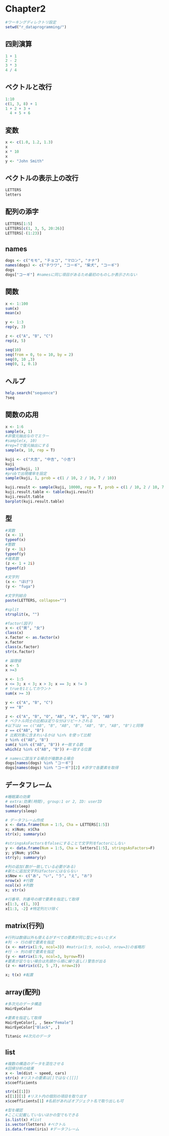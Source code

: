 # Chapter2
```r
#ワーキングディレクトリ設定
setwd("r_dataprogramming/")
```

## 四則演算
```r
1 + 1
2 - 2
3 * 3
4 / 4
```

## ベクトルと改行
```r
1:10
c(1, 3, 8) + 1
1 + 2 + 3 +
  4 + 5 + 6
```

## 変数
```r
x <- c(1.0, 1.2, 1.3)
x
x * 10
x
y <- "John Smith"
```

## ベクトルの表示上の改行
```r
LETTERS
letters
```

## 配列の添字
```r
LETTERS[1:5]
LETTERS[c(1, 3, 5, 20:26)]
LETTERS[-(1:23)]
```

## names
```r
dogs <- c("モモ", "チョコ", "マロン", "ナナ")
names(dogs) <- c("チワワ", "コーギ", "柴犬", "コーギ")
dogs
dogs["コーギ"] #namesに同じ項目があるため最初のものしか表示されない
```

## 関数
```r
x <- 1:100
sum(x)
mean(x)

y <- 1:3
rep(y, 3)

z <- c("A", "B", "C")
rep(z, 5)

seq(10)
seq(from = 0, to = 10, by = 2)
seq(0, 10 ,3)
seq(0, 1, 0.1)
```

## ヘルプ
```r
help.search("sequence")
?seq
```

## 関数の応用
```r
x <- 1:6
sample(x, 1)
#非復元抽出なのでエラー
#sample(x, 10)
#rep=Tで復元抽出にする
sample(x, 10, rep = T)

kuji <- c("大吉", "中吉", "小吉")
kuji
sample(kuji, 1)
#probで出現確率を設定
sample(kuji, 1, prob = c(1 / 10, 2 / 10, 7 / 10))

kuji.result <- sample(kuji, 10000, rep = T, prob = c(1 / 10, 2 / 10, 7 / 10))
kuji.result.table <- table(kuji.result)
kuji.result.table
barplot(kuji.result.table)
```

## 型
```r
#実数
(x <- 1)
typeof(x)
#整数
(y <- 1L)
typeof(y)
#複素数
(z <- 1 + 2i)
typeof(z)

#文字列
(x <- "ほげ")
(y <- "fuga")

#文字列結合
paste(LETTERS, collapse="")

#split
strsplit(x, "")

#factor(因子)
x <- c("男", "女")
class(x)
x.factor <- as.factor(x)
x.factor
class(x.factor)
str(x.factor)

# 論理値
x <- 5
x >=3

x <- 1:5
x <= 3; x < 3; x > 3; x == 3; x != 3
# trueを1としてカウント
sum(x >= 3)

y <- c("A", "B", "C")
y == "B"

z <- c("A", "B", "O", "AB", "A", "B", "O", "AB")
# ベクトル同士の比較は足りな分はリピートされる
#以下はz == c("AB", "B", "AB", "B", "AB", "B", "AB", "B")と同等
z == c("AB", "B")
# 比較対象に含まれいるかは %in% を使って比較
z %in% c("AB", "B")
sum(z %in% c("AB", "B")) #一致する数
which(z %in% c("AB", "B")) #一致する位置

# namesに該当する場合が複数ある場合
dogs[names(dogs) %in% "コーギ"]
dogs[names(dogs) %in% "コーギ"][2] #添字で各要素を取得
```

## データフレーム
```r
#睡眠薬の効果
# extra:効果(時間), group:1 or 2, ID: userID
head(sleep)
summary(sleep)

# データフレーム作成
x <- data.frame(Num = 1:5, Cha = LETTERS[1:5])
x; x$Num; x$Cha
str(x); summary(x)

#stringsAsFactorsをfalseにすることで文字列をfactorにしない
y <- data.frame(Num = 1:5, Cha = letters[1:5], stringsAsFactors=F)
y; y$Num; y$Cha
str(y); summary(y)

#列の追加(数が一致している必要がある)
#新たに追加文字列はfactorにはならない
x$New <- c("あ", "い", "う", "え", "お")
nrow(x) #行数
ncol(x) #列数
x; str(x)

#行番号、列番号の順で要素を指定して取得
x[1:3, c(1, 3)]
x[1:3, -2] #特定列だけ除く
```

## matrix(行列)
```r
#行列は数値以外も使えるがすべての要素が同じ型じゃないとダメ
#列 -> 行の順で要素を指定
(x <- matrix(1:9, ncol=3)) #matrix(1:9, ncol=3, nrow=3)の省略形
#行 -> 列の順で要素を指定
(y <- matrix(1:9, ncol=3, byrow=T))
#要素が足りない場合は先頭から順に繰り返し()警告が出る
(z <- matrix(c(2, 5 ,7), nrow=2))

x; t(x) #転置
```

## array(配列)
```r
#多次元のデータ構造
HairEyeColor

#要素を指定して取得
HairEyeColor[, , Sex="Female"] 
HairEyeColor["Black", ,]

Titanic #4次元のデータ
```

## list
```r
#複数の構造のデータを混在させる
#回帰分析の結果
x <- lm(dist ~ speed, cars)
str(x) #リストの要素は[]ではなく[[]]
x$coefficients

str(x[[1]])
x[[1]][1] #リスト内の個別の項目を取り出す
x$coefficients[1] #名前があればオブジェクト名で取り出しも可

#型を確認
#ここに記載していないほかの型でもできる
is.list(x) #list
is.vector(letters) #ベクトル
is.data.frame(iris) #データフレーム
```